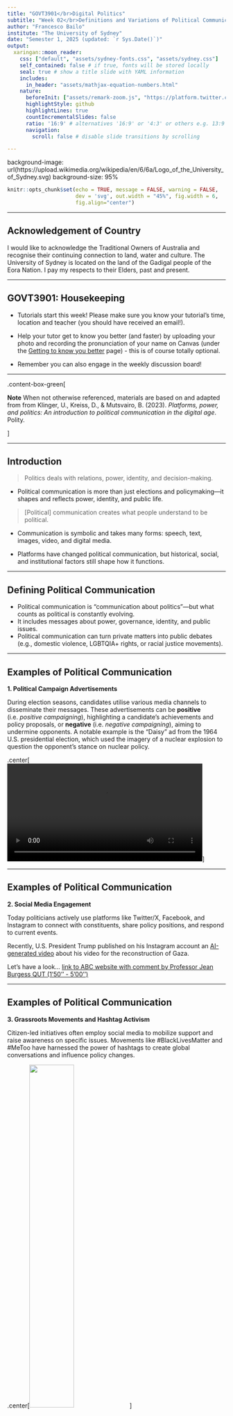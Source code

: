 ```yaml
---
title: "GOVT3901</br>Digital Politics"
subtitle: "Week 02</br>Definitions and Variations of Political Communication"
author: "Francesco Bailo"
institute: "The University of Sydney"
date: "Semester 1, 2025 (updated: `r Sys.Date()`)"
output:
  xaringan::moon_reader:
    css: ["default", "assets/sydney-fonts.css", "assets/sydney.css"]
    self_contained: false # if true, fonts will be stored locally
    seal: true # show a title slide with YAML information
    includes:
      in_header: "assets/mathjax-equation-numbers.html"
    nature:
      beforeInit: ["assets/remark-zoom.js", "https://platform.twitter.com/widgets.js"]
      highlightStyle: github
      highlightLines: true
      countIncrementalSlides: false
      ratio: '16:9' # alternatives '16:9' or '4:3' or others e.g. 13:9
      navigation:
        scroll: false # disable slide transitions by scrolling

---
```


background-image: url(https://upload.wikimedia.org/wikipedia/en/6/6a/Logo_of_the_University_of_Sydney.svg)
background-size: 95%

```r

knitr::opts_chunk$set(echo = TRUE, message = FALSE, warning = FALSE, 
                      dev = 'svg', out.width = "45%", fig.width = 6,
                      fig.align="center")

```

---

## Acknowledgement of Country

I would like to acknowledge the Traditional Owners of Australia and  recognise their continuing connection to land, water and culture. The  University of Sydney is located on the land of the Gadigal people  of the Eora Nation. I pay my respects to their Elders, past and present.

---

## GOVT3901: Housekeeping

- Tutorials start this week! Please make sure you know your tutorial's time, location and teacher (you should have received an email!).

- Help your tutor get to know you better (and faster) by uploading your photo and recording the pronunciation of your name on Canvas (under the [Getting to know you better](https://canvas.sydney.edu.au/courses/64068/pages/getting-to-know-you-better?module_item_id=2637709) page) - this is of course totally optional.

- Remember you can also engage in the weekly discussion board!

---

.content-box-green[

**Note** When not otherwise referenced, materials are based on and adapted from from Klinger, U., Kreiss, D., & Mutsvairo, B. (2023). *Platforms, power, and politics: An introduction to political communication in the digital age*. Polity.

]

---

## **Introduction**

> Politics deals with relations, power, identity, and decision-making.

- Political communication is more than just elections and policymaking—it shapes and reflects power, identity, and public life.

> [Political] communication creates what people understand to be political.

- Communication is symbolic and takes many forms: speech, text, images, video, and digital media.

- Platforms have changed political communication, but historical, social, and institutional factors still shape how it functions.

---

## **Defining Political Communication**

- Political communication is "communication about politics"—but what counts as political is constantly evolving.
- It includes messages about power, governance, identity, and public issues.
- Political communication can turn private matters into public debates (e.g., domestic violence, LGBTQIA+ rights, or racial justice movements).

---

## Examples of Political Communication

**1. Political Campaign Advertisements**

During election seasons, candidates utilise various media channels to disseminate their messages. These advertisements can be **positive** (i.e. *positive campaigning*), highlighting a candidate's achievements and policy proposals, or **negative** (i.e. *negative campaigning*), aiming to undermine opponents. A notable example is the "Daisy" ad from the 1964 U.S. presidential election, which used the imagery of a nuclear explosion to question the opponent's stance on nuclear policy.

.center[
<video controls autoplay width="450">
        <source
            src="https://upload.wikimedia.org/wikipedia/commons/transcoded/5/5f/Daisy_%281964%29.webm/Daisy_%281964%29.webm.720p.vp9.webm"
            type="video/webm">
        Your browser does not support the video tag.
    </video>
]

---

## Examples of Political Communication

**2. Social Media Engagement**

Today politicians actively use platforms like Twitter/X, Facebook, and Instagram to connect with constituents, share policy positions, and respond to current events. 

Recently, U.S. President Trump published on his Instagram account an [AI-generated video ](https://www.instagram.com/reel/DGhfpgHsOg6/?utm_source=ig_web_copy_link) about his video for the reconstruction of Gaza.

Let's have a look... [link to ABC website with comment by Professor Jean Burgess QUT (1'50'' - 5'00'')](https://www.abc.net.au/news/2025-02-27/donald-trump-shares-ai-generated-video-of-his-gaza-plan-/104988430)

---

## Examples of Political Communication

**3. Grassroots Movements and Hashtag Activism**

Citizen-led initiatives often employ social media to mobilize support and raise awareness on specific issues. Movements like #BlackLivesMatter and #MeToo have harnessed the power of hashtags to create global conversations and influence policy changes.

.center[<img src = 'https://upload.wikimedia.org/wikipedia/commons/thumb/2/25/Brisbane_Anti-Racism_Protest_-_6_June_2020_-_AndrewMercer_-_DSC05261.jpg/800px-Brisbane_Anti-Racism_Protest_-_6_June_2020_-_AndrewMercer_-_DSC05261.jpg' width = '45%'></img> ]

.footnote[*Anti-Racism Protest in Brisbane, Queensland, Australia. 6 June 2020. This protest was in support of Black Lives Matter and associated protests in the United States following the killing of George Floyd - but also highlighted parallel issues within Australia such as the deaths of Australia's aboriginal people while in police custody. Credit: Andrew Mercer via Wikipedia*]

---

## Examples of Political Communication

**4. Political Satire and Entertainment**

Television shows such as "Saturday Night Live" use satire to comment on political events and figures, shaping public perception through humour. These portrayals can influence how politicians are viewed by the public, blending entertainment with political commentary.

**5. Political Memes**

In the digital age, **memes** have become a popular medium for political expression, allowing individuals to quickly disseminate opinions and critiques. For example, during various election cycles, memes have been used both to support candidates and to satirize opponents, influencing public discourse in a humorous yet impactful manner.

.center[<img src = 'https://upload.wikimedia.org/wikipedia/commons/7/73/Retweet_font_awesome.svg' width = '20%'></img>]

---

## Examples of Political Communication

**6. Lobbying and Advocacy Campaigns**

Organisations and interest groups engage in lobbying efforts to influence legislation and public policy. This can involve direct communication with lawmakers, public campaigns, or mobilizing supporters to contact their representatives.
Wikipedia

**7. Political Debates**

Televised debates provide a platform for candidates to present their policies and challenge opponents, offering voters insight into their positions and personalities. These events are pivotal in shaping voter opinions and can significantly impact the trajectory of a campaign.

---

## **Key Actors in Political Communication**
- Political communication is produced by a variety of actors:
  - **Political elites** (elected officials, parties, candidates) and **political entrepreneurs**
  - **Journalists** and media organizations
  - **Advocacy groups** and **movements**
  - **Citizens**, influencers, and everyday social media users
  - **Algorithms**, bots, and **platforms** themselves
  

---

## Let's talk about platoforms as political actors. How do they shape political communication?

Platforms control three criticial (and relatively new) **forms of communication power**.

.content-box-red[

**Platforms** shape political discourse through 

1. **instrumentarian power** (Zuboff, 2018), 
2. **curation power** (Gillespie, 2018), and 
3. **system administration power** (Bratton, 2016). 

]

.footnote[Zuboff, S. (2018). *The age of surveillance capitalism: The fight for a human future at the new frontier of power.* PublicAffairs. Gillespie, T. (2018). *Custodians of the internet: Platforms, content moderation, and the hidden decisions that shape social media*. Yale University Press. Bratton, B. H. (2016). The Stack: On software and sovereignty. MIT Press.
]

---

## Platform's communication powers


| **Forms of Power**            | **Definition**                                                                 | **Example in Political Communication**                                    |
|-----------------------------|----------------------------------------------------------------------------|---------------------------------------------------------------------------|
| **Instrumentarian Power** (Zuboff, 2018) | The ability of platforms to observe, interpret, and modify user behavior through data collection and predictive analytics. | Social media platforms use vast data analytics to target political ads, influence voter behavior, and shape political discourse through algorithmic predictions. |
| **Curation Power** (Gillespie, 2018) | The ability to filter, rank, and prioritize content through platform algorithms and moderation policies, thereby structuring what users see and engage with. | Platforms promote certain political messages or suppress others by adjusting newsfeed algorithms, shadow banning, or fact-checking content. |
| **System Administration Power** (Bratton, 2016) | The sovereign control platforms have over their infrastructure, including the ability to permit or deny access, regulate terms of service, and shape the technical standards for participation. | Twitter banning a political leader, Facebook altering API access for political campaign data, or governments negotiating content takedown policies with platforms. |

---

## **How Political Communication Varies Across Contexts**
- **Media systems**: Some countries have strong public broadcasters (BBC, ABC), while others rely heavily on commercial media.
- **Political structures**: Presidential vs. parliamentary systems shape how communication flows.
- **Regulation & press freedom**: Some states allow free press, while others censor and control media.
- **Cultural & historical influences**: Different societies prioritize different political issues and communication styles.

.content-box-yellow[

### What is an audience?

A group of people who are immersed in a common experience through the same medium. 

- A traditional understanding of audience: large, homogenous collection of passive recipients of a message.

- A more recent understanding of audience: active, co-creating and reshaping meaning.

] 

---

## **Mass Media vs. Digital Platforms**

### **1. Communication Flow & Gatekeeping**
- **Mass Media:** One-to-many model, controlled by journalists and editors.
- **Digital Platforms:** Many-to-many model, user-generated content dominates.

### **2. Information Control & Distribution**
- **Mass Media:** Curated news with editorial oversight.
- **Digital Platforms:** Algorithm-driven content, prioritising engagement.

### **3. Political Communication Strategies**
- **Mass Media:** Press releases, interviews, TV ads, structured messaging.
- **Digital Platforms:** Micro-targeting, live interactions, meme-driven campaigns.

---

## **Mass Media vs. Digital Platforms**

### **4. Audience Engagement & Participation**
- **Mass Media:** Limited participation (e.g., letters to the editor, call-ins).
- **Digital Platforms:** Interactive (likes, shares, comments, hashtag movements).

### **5. Regulation & Political Influence**
- **Mass Media:** Heavily regulated to ensure fairness in coverage.
- **Digital Platforms:** Loosely regulated, concerns over quality of information.

### **6. Speed & Political Impact**
- **Mass Media:** Structured news cycles, slower crisis response.
- **Digital Platforms:** Instantaneous, viral news spreads rapidly.

---

## Political Communication across different contexts

- **United States**: Presidential system, strong commercial media, highly polarized social media debates.

- **Switzerland**: Consensus-driven politics, coalition governments, and lower emphasis on media-driven electioneering.

- **China**: State-controlled media, censorship, but also sophisticated online activism using coded language.

---

## How does Chinese Government use social media?

.center[<img src = '../img/lu-pan-2021.png' width = "50%"></img>]

.footnote[Lu, Y., & Pan, J. (2021). Capturing Clicks: How the Chinese Government Uses Clickbait to Compete for Visibility. *Political Communication*, 38(1–2), 23–54. https://doi.org/10.1080/10584609.2020.1765914
]

---

- **Study by Lu & Pan (2021)** explores how the Chinese government uses clickbait strategies to increase propaganda visibility on **WeChat Official Accounts**.
- **Clickbait Techniques**: Sensational headlines, hyperbolic words, ellipsis, question marks, and listicles.
- **Key Findings**:
  - Clickbait is used **as frequently as in commercial and celebrity accounts**.
  - Clickbait **boosts engagement and ranking** without using disinformation.
  - The strategy adapts **authoritarian propaganda to digital competition for attention**.
- **Implications**:
  - Demonstrates how **governments use platform affordances for political communication**.
  - Highlights how **quantification pressures shape propaganda strategies**.
  - Expands understanding of **digital authoritarianism beyond censorship and disinformation**.
  
.footnote[Lu, Y., & Pan, J. (2021). Capturing Clicks: How the Chinese Government Uses Clickbait to Compete for Visibility. *Political Communication*, 38(1–2), 23–54. https://doi.org/10.1080/10584609.2020.1765914
]

---

## Media and the Public Sphere in Political Communication

- The **public sphere** (Habermas, 1962) is where citizens engage in political discourse and shape public opinion.
- Niklas Luhmann (2000) emphasized that our knowledge of society is mediated—citizens rarely experience politics directly.
- Historically, mass media structured the public sphere, determining what issues gained visibility and legitimacy.

**Key Insights:**
- Traditional media (newspapers, radio, TV) acted as **gatekeepers** to the public sphere.
- Digital platforms have altered access, expanding participation but also fragmenting discourse.
- The public sphere is now shaped by competing forces: journalism, platforms, and algorithmic curation.

.footnote[Habermas, J. (1989 [1962]). *The structural transformation of the public sphere: An inquiry into a category of bourgeois society*. MIT Press. Luhmann, N. (2000). *The Reality of the Mass Media*. Stanford University Press.]

---

## From Mass Media to Platformized Public Spheres

- The transition from centralized mass media to **networked public spheres** (Benkler, 2006) has restructured political communication.
- While mass media once provided a **shared informational space**, platforms now create **many fragmented and algorithmically driven spheres**.
- This shift has both **democratized political participation** and intensified **echo chambers and polarization**.

**Key Transformations:**
- Legacy media operated through **editorial curation**; platforms rely on **algorithmic amplification**.
- The public sphere is now shaped by **attention economies**, where engagement-driven content dominates.
- Political actors and movements **navigate multiple publics**, strategically using platforms for mobilization.

---

## The Public Sphere, Platforms, and Political Power

- Platforms mediate the **new public sphere**, influencing political discourse through algorithmic visibility.
- Political actors now **perform for engagement**, aligning with **platform logics** rather than deliberative democracy.
- The fragmentation of the public sphere raises concerns about **misinformation, political polarization, and declining trust in institutions**.

**Key Debates:**
- Do platforms enhance deliberation, or do they erode the **quality of public discourse**?
- How does the shift from **journalistic gatekeeping to algorithmic curation** affect democratic participation?
- What regulatory or governance mechanisms could sustain a **healthy public sphere** in the digital age?


---

## In-class task!

.center[.content-box-green[

In-class tasks during lectures are not assessed but participation is timestamped and recorded.

]]

.center[<img src = '../img/week-02-qr-inclass-task.png' width = '25%'> 

or try https://sres.sydney.edu.au/go/67c4e80693e32379e7adb7b2]


---

## **Understanding the Model: Platforms and Political Communication**

.pull-left[
.center[<img src = '../img/ch2.1.png' width = '100%'></img>]
]

.pull-right[

- **Platforms + Media at the Core**: Platforms shape political discourse by structuring content, technology, and governance.
- **Platforms Are Not Neutral**: Algorithms, policies, and affordances influence what political content is visible and how it circulates.
- **Political Communication as a System**: Political discourse occurs within media ecosystems influenced by power structures, regulations, and institutions.

]

.footnote[Klinger, U., Kreiss, D., & Mutsvairo, B. (2023). *Chapter 2 Definitions and Variations of Political Communication*. In Platforms, power, and politics: An introduction to political communication in the digital age. Polity.]

---

.pull-left[
.center[<img src = '../img/ch2.1.png' width = '100%'></img>]
]

.pull-right[

- **Power Flows in Both Directions**: Media and platforms are shaped by history, society, culture, and economy—and they also shape these forces.
- **Different Political & Media Systems**: Regulation, press freedom, and economic contexts define how platforms operate globally.
- **Example - Germany**: Strict platform governance and hate speech laws shaped by historical experiences (e.g., bans on Holocaust denial).
- **Key Takeaway**: Political communication is embedded in broader social systems—platforms mediate but do not determine its outcomes.

]

---
class: center, middle
# Attendance

## Get your phone out!


---
class: inverse, center, middle

# Any Quick Question?

---
class: center, middle

# See you next week!


